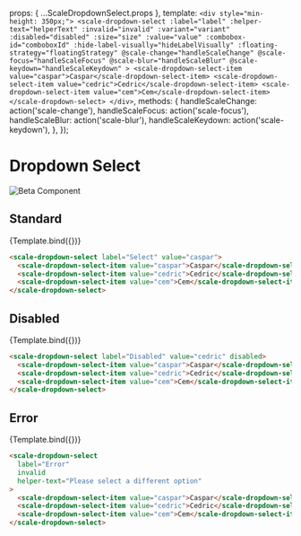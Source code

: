 
<Meta
  title="Beta Components/Dropdown Select"
  component={ScaleDropdownSelect}
  argTypes={{}}
/>

  props: { ...ScaleDropdownSelect.props },
  template: `
    <div style="min-height: 350px;">
      <scale-dropdown-select
        :label="label"
        :helper-text="helperText"
        :invalid="invalid"
        :variant="variant"
        :disabled="disabled"
        :size="size"
        :value="value"
        :combobox-id="comboboxId"
        :hide-label-visually="hideLabelVisually"
        :floating-strategy="floatingStrategy"
        @scale-change="handleScaleChange"
        @scale-focus="handleScaleFocus"
        @scale-blur="handleScaleBlur"
        @scale-keydown="handleScaleKeydown"
      >
        <scale-dropdown-select-item value="caspar">Caspar</scale-dropdown-select-item>
        <scale-dropdown-select-item value="cedric">Cedric</scale-dropdown-select-item>
        <scale-dropdown-select-item value="cem">Cem</scale-dropdown-select-item>
      </scale-dropdown-select>
    </div>
  `,
  methods: {
    handleScaleChange: action('scale-change'),
    handleScaleFocus: action('scale-focus'),
    handleScaleBlur: action('scale-blur'),
    handleScaleKeydown: action('scale-keydown'),
  },
});

<div
  style={{
    display: 'inline-flex',
    alignItems: 'center',
    justifyContent: 'space-between',
    width: '100%',
  }}
>
  <h1>Dropdown Select</h1>
  <img src="assets/beta.png" alt="Beta Component" />
</div>

## Standard

<Canvas withSource="none">
  <Story
    name="Standard"
    args={{
      label: 'Select',
      value: 'caspar',
    }}
  >
    {Template.bind({})}
  </Story>
</Canvas>

<ArgsTable story="Standard" />

```html
<scale-dropdown-select label="Select" value="caspar">
  <scale-dropdown-select-item value="caspar">Caspar</scale-dropdown-select-item>
  <scale-dropdown-select-item value="cedric">Cedric</scale-dropdown-select-item>
  <scale-dropdown-select-item value="cem">Cem</scale-dropdown-select-item>
</scale-dropdown-select>
```

## Disabled

<Canvas withSource="none">
  <Story
    name="Disabled"
    args={{
      label: 'Disabled',
      value: 'cedric',
      disabled: true,
    }}
  >
    {Template.bind({})}
  </Story>
</Canvas>

```html
<scale-dropdown-select label="Disabled" value="cedric" disabled>
  <scale-dropdown-select-item value="caspar">Caspar</scale-dropdown-select-item>
  <scale-dropdown-select-item value="cedric">Cedric</scale-dropdown-select-item>
  <scale-dropdown-select-item value="cem">Cem</scale-dropdown-select-item>
</scale-dropdown-select>
```

## Error

<Canvas withSource="none">
  <Story
    name="Error"
    args={{
      label: 'Error',
      value: 'cem',
      invalid: true,
      helperText: 'Please select a different option',
    }}
  >
    {Template.bind({})}
  </Story>
</Canvas>

```html
<scale-dropdown-select
  label="Error"
  invalid
  helper-text="Please select a different option"
>
  <scale-dropdown-select-item value="caspar">Caspar</scale-dropdown-select-item>
  <scale-dropdown-select-item value="cedric">Cedric</scale-dropdown-select-item>
  <scale-dropdown-select-item value="cem">Cem</scale-dropdown-select-item>
</scale-dropdown-select>
```
